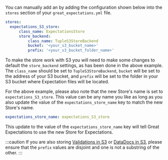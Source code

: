 <!--

---Import---
<UpdateYourConfigurationFileToIncludeANewStoreForExpectationsOnS />

---Header---
### 3. Update your configuration file to include a new Store for Expectations on S3
-->

You can manually add an <TechnicalTag tag="expectation_store" text="Expectations Store" /> by adding the configuration shown below into the `stores` section of your `great_expectations.yml` file.

```yaml title="File contents: great_expectations.yml"
stores:
  expectations_S3_store:
      class_name: ExpectationsStore
      store_backend:
          class_name: TupleS3StoreBackend
          bucket: '<your_s3_bucket_name>'
          prefix: '<your_s3_bucket_folder_name>'
```

To make the store work with S3 you will need to make some changes to default the ``store_backend`` settings, as has been done in the above example.  The ``class_name`` should be set to ``TupleS3StoreBackend``, ``bucket`` will be set to the address of your S3 bucket, and ``prefix`` will be set to the folder in your S3 bucket where Expectation files will be located.

For the above example, please also note that the new Store's name is set to ``expectations_S3_store``.  This value  can be any name you like as long as you also update the value of the `expectations_store_name` key to match the new Store's name.

```yaml title="File contents: great_expectations.yml"
expectations_store_name: expectations_S3_store
```

This update to the value of the `expectations_store_name` key will tell Great Expectations to use the new Store for Expectations.


:::caution
If you are also storing [Validations in S3](../how_to_configure_a_validation_result_store_in_amazon_s3/how_to_configure_a_validation_result_store_in_amazon_s3.md) or [DataDocs in S3](../../how_to_host_and_share_data_docs_on_amazon_s3/how_to_host_and_share_data_docs_on_amazon_s3.md),  please ensure that the ``prefix`` values are disjoint and one is not a substring of the other.
:::



